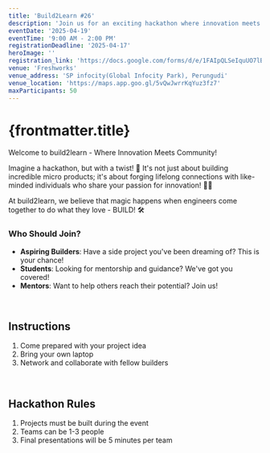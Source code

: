 ```yaml
---
title: 'Build2Learn #26'
description: 'Join us for an exciting hackathon where innovation meets community!'
eventDate: '2025-04-19'
eventTime: '9:00 AM - 2:00 PM'
registrationDeadline: '2025-04-17'
heroImage: ''
registration_link: 'https://docs.google.com/forms/d/e/1FAIpQLSeIquUO7lBZt1Ca6B0FNOhLj5Z4P764gHfdFQUWXqt1B-FaiA/viewform'
venue: 'Freshworks'
venue_address: 'SP infocity(Global Infocity Park), Perungudi'
venue_location: 'https://maps.app.goo.gl/5vQwJwrrKqYuz3fz7'
maxParticipants: 50
---
```


# {frontmatter.title}

Welcome to build2learn - Where Innovation Meets Community!

Imagine a hackathon, but with a twist! 🤔 It's not just about building incredible micro products; it's about forging lifelong connections with like-minded individuals who share your passion for innovation! 🤝💡

At build2learn, we believe that magic happens when engineers come together to do what they love - BUILD! 🛠

### Who Should Join?

- **Aspiring Builders**: Have a side project you've been dreaming of? This is your chance!
- **Students**: Looking for mentorship and guidance? We've got you covered!
- **Mentors**: Want to help others reach their potential? Join us!

<br />

## Instructions

1. Come prepared with your project idea
2. Bring your own laptop
3. Network and collaborate with fellow builders

<br />

## Hackathon Rules

1. Projects must be built during the event
2. Teams can be 1-3 people
3. Final presentations will be 5 minutes per team
